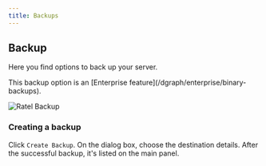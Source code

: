 ```yaml
---
title: Backups
---
```



<DgraphWIP />

## Backup

Here you find options to back up your server.

<Note>
  This backup option is an [Enterprise
  feature](/dgraph/enterprise/binary-backups).
</Note>

![Ratel Backup](/images/dgraph/ratel/ratel_backup.png)

### Creating a backup

Click `Create Backup`. On the dialog box, choose the destination details. After
the successful backup, it's listed on the main panel.
